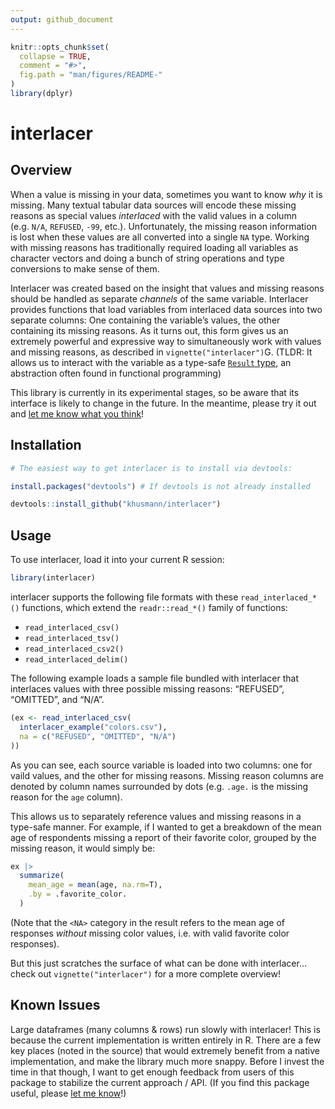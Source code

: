 ```yaml
---
output: github_document
---
```


<!-- README.md is generated from README.Rmd. Please edit that file -->

```r
knitr::opts_chunk$set(
  collapse = TRUE,
  comment = "#>",
  fig.path = "man/figures/README-"
)
library(dplyr)
```

# interlacer

## Overview

When a value is missing in your data, sometimes you want to know *why* it is
missing. Many textual tabular data sources will encode these missing reasons as
special values *interlaced* with the valid values in a column (e.g. `N/A`,
`REFUSED`, `-99`, etc.). Unfortunately, the missing reason information is 
lost when these values are all converted into a single `NA` type. Working
with missing reasons has traditionally required loading all variables as
character vectors and doing a bunch of string operations and type conversions
to make sense of them.

Interlacer was created based on the insight that values and missing reasons
should be handled as separate *channels* of the same variable. Interlacer
provides functions that load variables from interlaced data sources into two
separate columns:
One containing the variable's values, the other containing its missing reasons.
As it turns out, this form gives us an extremely powerful and expressive way
to simultaneously work with values and missing reasons, as described in 
`vignette("interlacer")`G. (TLDR: It allows us to interact with the variable
as a type-safe [`Result` type](https://en.wikipedia.org/wiki/Result_type),
an abstraction often found in functional programming)

This library is currently in its experimental stages, so be aware that its
interface is likely to change in the future. In the meantime, please try it out
and
[let me know what you think](https://github.com/khusmann/interlacer/discussions)!

## Installation

```r
# The easiest way to get interlacer is to install via devtools:

install.packages("devtools") # If devtools is not already installed

devtools::install_github("khusmann/interlacer")
```

## Usage

To use interlacer, load it into your current R session:

```r
library(interlacer)
```

interlacer supports the following file formats with these `read_interlaced_*()`
functions, which extend the `readr::read_*()` family of functions:

* `read_interlaced_csv()`
* `read_interlaced_tsv()`
* `read_interlaced_csv2()`
* `read_interlaced_delim()`
   
The following example loads a sample file bundled with interlacer that
interlaces values with three possible missing reasons: "REFUSED", "OMITTED", and
"N/A".

```r
(ex <- read_interlaced_csv(
  interlacer_example("colors.csv"),
  na = c("REFUSED", "OMITTED", "N/A")
))
```

As you can see, each source variable is loaded into two columns: one for vaild
values, and the other for missing reasons. Missing reason columns are denoted
by column names surrounded by dots (e.g. `.age.` is the missing reason for the
`age` column).

This allows us to separately reference values and missing reasons
in a type-safe manner. For example, if I wanted to get a breakdown of the mean
age of respondents missing a report of their favorite color, grouped by the
missing reason, it would simply be:

```r
ex |>
  summarize(
    mean_age = mean(age, na.rm=T),
    .by = .favorite_color.
  )
```

(Note that the `<NA>` category in the result refers to the mean age of responses
*without* missing color values, i.e. with valid favorite color responses).

But this just scratches the surface of what can be done with interlacer...
check out `vignette("interlacer")` for a more complete overview!

## Known Issues

Large dataframes (many columns & rows) run slowly with interlacer! This is because
the current implementation is written entirely in R. There are a few key places
(noted in the source) that would extremely benefit from a native implementation, and
make the library much more snappy. Before I invest the time in that though, I want
to get enough feedback from users of this package to stabilize the current
approach / API. (If you find this package useful, please
[let me know](https://github.com/khusmann/interlacer/discussions)!)
